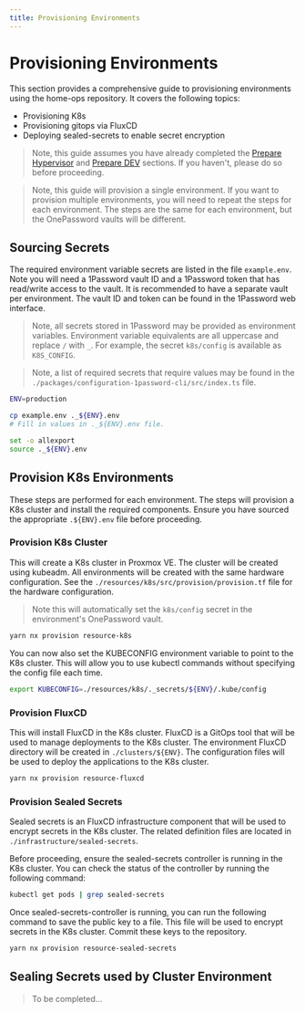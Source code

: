 ```yaml
---
title: Provisioning Environments
---
```


# Provisioning Environments

This section provides a comprehensive guide to provisioning environments using the home-ops repository. It covers the following topics:

- Provisioning K8s
- Provisioning gitops via FluxCD
- Deploying sealed-secrets to enable secret encryption

> Note, this guide assumes you have already completed the [Prepare Hypervisor](01-prepare-hypervisor) and [Prepare DEV](02-prepare-dev) sections. If you haven't, please do so before proceeding.

> Note, this guide will provision a single environment. If you want to provision multiple environments, you will need to repeat the steps for each environment. The steps are the same for each environment, but the OnePassword vaults will be different.

## Sourcing Secrets

The required environment variable secrets are listed in the file `example.env`. Note you will need a 1Password vault ID and a 1Password token that has read/write access to the vault. It is recommended to have a separate vault per environment. The vault ID and token can be found in the 1Password web interface.

> Note, all secrets stored in 1Password may be provided as environment variables. Environment variable equivalents are all uppercase and replace `/` with `_`. For example, the secret `k8s/config` is available as `K8S_CONFIG`.

> Note, a list of required secrets that require values may be found in the `./packages/configuration-1password-cli/src/index.ts` file.

```bash
ENV=production

cp example.env ._${ENV}.env
# Fill in values in ._${ENV}.env file.

set -o allexport
source ._${ENV}.env
```

## Provision K8s Environments

These steps are performed for each environment. The steps will provision a K8s cluster and install the required components. Ensure you have sourced the appropriate `.${ENV}.env` file before proceeding.

### Provision K8s Cluster

This will create a K8s cluster in Proxmox VE. The cluster will be created using kubeadm. All environments will be created with the same hardware configuration. See the `./resources/k8s/src/provision/provision.tf` file for the hardware configuration.

> Note this will automatically set the `k8s/config` secret in the environment's OnePassword vault.

```bash
yarn nx provision resource-k8s
```

You can now also set the KUBECONFIG environment variable to point to the K8s cluster. This will allow you to use kubectl commands without specifying the config file each time.

```bash
export KUBECONFIG=./resources/k8s/._secrets/${ENV}/.kube/config
```

### Provision FluxCD

This will install FluxCD in the K8s cluster. FluxCD is a GitOps tool that will be used to manage deployments to the K8s cluster. The environment FluxCD directory will be created in `./clusters/${ENV}`. The configuration files will be used to deploy the applications to the K8s cluster.

```bash
yarn nx provision resource-fluxcd
```

### Provision Sealed Secrets

Sealed secrets is an FluxCD infrastructure component that will be used to encrypt secrets in the K8s cluster. The related definition files are located in `./infrastructure/sealed-secrets`.

Before proceeding, ensure the sealed-secrets controller is running in the K8s cluster. You can check the status of the controller by running the following command:

```bash
kubectl get pods | grep sealed-secrets
```

Once sealed-secrets-controller is running, you can run the following command to save the public key to a file. This file will be used to encrypt secrets in the K8s cluster. Commit these keys to the repository.

```bash
yarn nx provision resource-sealed-secrets
```

## Sealing Secrets used by Cluster Environment

> To be completed...
